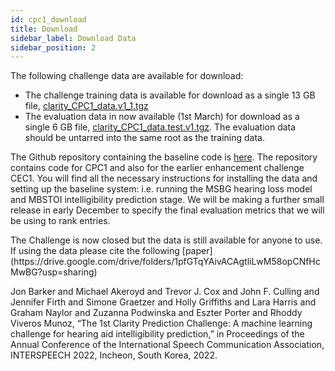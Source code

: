 ```yaml
---
id: cpc1_download
title: Download
sidebar_label: Download Data
sidebar_position: 2
---
```



The following challenge data are available for download:

- The challenge training data is available for download as a single 13 GB file, [clarity_CPC1_data.v1_1.tgz](https://mab.to/R6H84YNf74p5U)
- The evaluation data in now available (1st March) for download as a single 6 GB file, [clarity_CPC1_data.test.v1.tgz](https://mab.to/R6H84YNf74p5U). The evaluation data should be untarred into the same root as the training data.

The Github repository containing the baseline code is [here](https://github.com/claritychallenge/clarity_CC). The repository contains code for CPC1 and also for the earlier enhancement challenge CEC1.  You will find all the necessary instructions for installing the data and setting up the baseline system: i.e. running the MSBG hearing loss model and MBSTOI intelligibility prediction stage. We will be making a further small release in early December to specify the final evaluation metrics that we will be using to rank entries.

<Admonition type="info">
The Challenge is now closed but the data is still available for anyone to use. If using the data please cite the following [paper](https://drive.google.com/drive/folders/1pfGTqYAivACAgtliLwM58opCNfHcMwBG?usp=sharing)

Jon Barker and Michael Akeroyd and Trevor J. Cox and John F. Culling and Jennifer Firth and Simone Graetzer and Holly Griffiths and Lara Harris and Graham Naylor and Zuzanna Podwinska and Eszter Porter and Rhoddy Viveros Munoz, “The 1st Clarity Prediction Challenge: A machine learning challenge for hearing aid intelligibility prediction,” in Proceedings of the Annual Conference of the International Speech Communication Association, INTERSPEECH 2022, Incheon, South Korea, 2022.
</Admonition>
